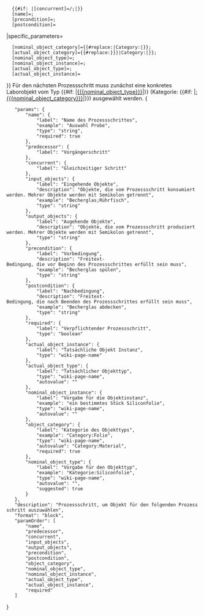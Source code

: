 <includeonly>{{OslTemplate:LabProcess/Step
|id={{{id|}}}
|name={{{name|}}}
|required={{{required|}}}
|predecessor={{{predecessor|}}}
|concurrent={{{concurrent|}}}
|input_objects={{{input_objects|}}}
|output_objects={{{output_objects|}}}
|form=LabProcess/Steps/ObjectSelection
|specific_template=OslTemplate:LabProcess/Steps/ObjectSelection/Subpage
|link_type={{{link_type|}}}
|popup={{{popup|}}}
|parameters=
   {{#if: {{{predecessor|}}}|[predecessor]={{FULLPAGENAME}}/{{{predecessor}}};|}}
   {{#if: {{{concurrent|}}}|[concurrent]={{FULLPAGENAME}}/{{{concurrent}}};|}}
   [name]={{{name|}}};
   [precondition]={{{precondition|}}};
   [postcondition]={{{postcondition|}}}
|specific_parameters=
   [nominal_object_category]={{#replace:{{{nominal_object_category|Category:Object}}}|Category:|}}; <!-- Tree input expects no namespace -->
   [actual_object_category]={{#replace:{{{actual_object_category|{{{nominal_object_category|Category:Object}}}}}}|Category:|}}; <!-- Tree input expects no namespace -->
   [nominal_object_type]={{{nominal_object_type|}}};
   [nominal_object_instance]={{{nominal_object_instance|}}};
   [actual_object_type]={{{actual_object_type|}}};
   [actual_object_instance]={{{actual_object_instance|}}}
}}<!-- BESCHREIBUNG (Dubliziert in Seitenvorlage) -->
Für den nächsten Prozessschritt muss zunächst eine konkretes Laborobjekt vom Typ 
{{#if: {{{nominal_object_type|}}}|[[{{{nominal_object_type}}}]]|{{OslTemplate:Message/NotDefined}}}} 
(Kategorie: {{#if: {{{nominal_object_category|}}}|[[:{{{nominal_object_category}}}]]|{{OslTemplate:Message/NotDefined}}}}) 
ausgewählt werden. {{OslTemplate:LabProcess/Query/GenericParam
|process_step_name={{{name|}}}
|parameter_name=Objektinstanz
|exists_intro_msg=Ausgewählt wurde 
|exists_outro_msg=.
|exists_not_msg=Die Auswahl muss noch getroffen werden.}}</includeonly>
<noinclude>
<templatedata>
{
	"params": {
		"name": {
			"label": "Name des Prozessschrittes",
			"example": "Auswahl Probe",
			"type": "string",
			"required": true
		},
		"predecessor": {
			"label": "Vorgängerschritt"
		},
		"concurrent": {
			"label": "Gleichzeitiger Schritt"
		},
		"input_objects": {
			"label": "Eingehende Objekte",
			"description": "Objekte, die vom Prozessschritt konsumiert werden. Mehrer Objekte werden mit Semikolon getrennt",
			"example": "Becherglas;Rührfisch",
			"type": "string"
		},
		"output_objects": {
			"label": "Augehende Objekte",
			"description": "Objekte, die vom Prozessschritt produziert werden. Mehrer Objekte werden mit Semikolon getrennt",
			"type": "string"
		},
		"precondition": {
			"label": "Vorbedingung",
			"description": "Freitext-Bedingung, die vor Beginn des Prozessschrittes erfüllt sein muss",
			"example": "Becherglas spülen",
			"type": "string"
		},
		"postcondition": {
			"label": "Nachbedingung",
			"description": "Freitext-Bedingung, die nach Beenden des Prozessschrittes erfüllt sein muss",
			"example": "Becherglas abdecken",
			"type": "string"
		},
		"required": {
			"label": "Verpflichtender Prozessschritt",
			"type": "boolean"
		},
		"actual_object_instance": {
			"label": "Tatsächliche Objekt Instanz",
			"type": "wiki-page-name"
		},
		"actual_object_type": {
			"label": "Tatsächlicher Objekttyp",
			"type": "wiki-page-name",
			"autovalue": ""
		},
		"nominal_object_instance": {
			"label": "Vorgabe für die Objektinstanz",
			"example": "ein bestimmtes Stück Siliconfolie",
			"type": "wiki-page-name",
			"autovalue": ""
		},
		"object_category": {
			"label": "Kategorie des Objekttyps",
			"example": "Category:Folie",
			"type": "wiki-page-name",
			"autovalue": "Category:Material",
			"required": true
		},
		"nominal_object_type": {
			"label": "Vorgabe für den Objekttyp",
			"example": "Kategorie:Siliconfolie",
			"type": "wiki-page-name",
			"autovalue": "",
			"suggested": true
		}
	},
	"description": "Prozessschritt, um Objekt für den folgenden Prozessschritt auszuwählen",
	"format": "block",
	"paramOrder": [
		"name",
		"predecessor",
		"concurrent",
		"input_objects",
		"output_objects",
		"precondition",
		"postcondition",
		"object_category",
		"nominal_object_type",
		"nominal_object_instance",
		"actual_object_type",
		"actual_object_instance",
		"required"
	]
}
</templatedata>
</noinclude>